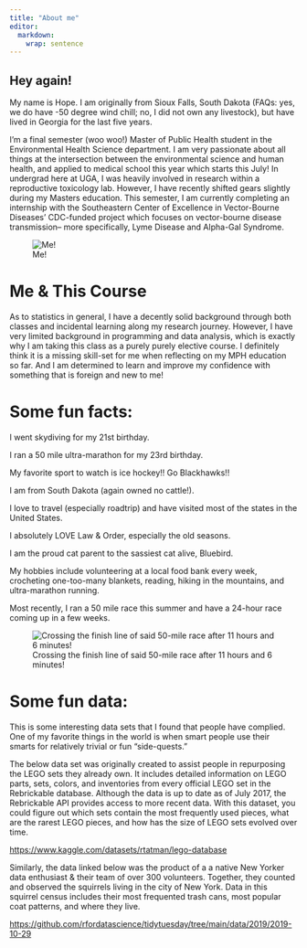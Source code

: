 ```yaml
---
title: "About me"
editor: 
  markdown: 
    wrap: sentence
---
```


## Hey again!

My name is Hope.
I am originally from Sioux Falls, South Dakota (FAQs: yes, we do have -50 degree wind chill; no, I did not own any livestock), but have lived in Georgia for the last five years.

I’m a final semester (woo woo!) Master of Public Health student in the Environmental Health Science department.
I am very passionate about all things at the intersection between the environmental science and human health, and applied to medical school this year which starts this July!
In undergrad here at UGA, I was heavily involved in research within a reproductive toxicology lab.
However, I have recently shifted gears slightly during my Masters education.
This semester, I am currently completing an internship with the Southeastern Center of Excellence in Vector-Bourne Diseases' CDC-funded project which focuses on vector-bourne disease transmission-- more specifically, Lyme Disease and Alpha-Gal Syndrome.

![Me!](images/Headshot.png)

# Me & This Course

As to statistics in general, I have a decently solid background through both classes and incidental learning along my research journey.
However, I have very limited background in programming and data analysis, which is exactly why I am taking this class as a purely purely elective course.
I definitely think it is a missing skill-set for me when reflecting on my MPH education so far.
And I am determined to learn and improve my confidence with something that is foreign and new to me!

# Some fun facts:

I went skydiving for my 21st birthday.

I ran a 50 mile ultra-marathon for my 23rd birthday.

My favorite sport to watch is ice hockey!!
Go Blackhawks!!

I am from South Dakota (again owned no cattle!).

I love to travel (especially roadtrip) and have visited most of the states in the United States.

I absolutely LOVE Law & Order, especially the old seasons.

I am the proud cat parent to the sassiest cat alive, Bluebird.

My hobbies include volunteering at a local food bank every week, crocheting one-too-many blankets, reading, hiking in the mountains, and ultra-marathon running.

Most recently, I ran a 50 mile race this summer and have a 24-hour race coming up in a few weeks.

![Crossing the finish line of said 50-mile race after 11 hours and 6 minutes!](images/Running.PNG)

# Some fun data:

This is some interesting data sets that I found that people have complied.
One of my favorite things in the world is when smart people use their smarts for relatively trivial or fun "side-quests."

The below data set was originally created to assist people in repurposing the LEGO sets they already own.
It includes detailed information on LEGO parts, sets, colors, and inventories from every official LEGO set in the Rebrickable database.
Although the data is up to date as of July 2017, the Rebrickable API provides access to more recent data.
With this dataset, you could figure out which sets contain the most frequently used pieces, what are the rarest LEGO pieces, and how has the size of LEGO sets evolved over time.

<https://www.kaggle.com/datasets/rtatman/lego-database>

Similarly, the data linked below was the product of a a native New Yorker data enthusiast & their team of over 300 volunteers.
Together, they counted and observed the squirrels living in the city of New York.
Data in this squirrel census includes their most frequented trash cans, most popular coat patterns, and where they live.

<https://github.com/rfordatascience/tidytuesday/tree/main/data/2019/2019-10-29>
